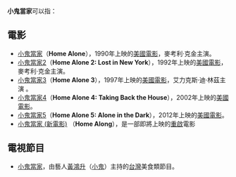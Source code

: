 '''小鬼當家'''可以指：
== 電影 ==
*[[小鬼當家|小鬼當家]]（'''Home Alone'''），1990年上映的[[美國電影|美國電影]]，麥考利·克金主演。
*[[小鬼當家2|小鬼當家2]]（'''Home Alone 2: Lost in New York '''），1992年上映的[[美國電影|美國電影]]，麥考利·克金主演。
*[[小鬼當家3|小鬼當家3]]（'''Home Alone 3'''），1997年上映的[[美國電影|美國電影]]，艾力克斯·迪·林茲主演 。
*[[小鬼當家4|小鬼當家4]]（'''Home Alone 4: Taking Back the House'''），2002年上映的[[美國電影|美國電影]]。
*[[小鬼當家5|小鬼當家5]]（'''Home Alone 5: Alone in the Dark '''），2012年上映的[[美國電影|美國電影]]。
*[[小鬼當家_(新電影)|小鬼當家 (新電影)]] （'''Home Along'''），是一部即將上映的[[重啟_(虛構)|重啟]]電影

== 電視節目 ==
*[[小鬼當家_(電視節目)|小鬼當家]]，由藝人[[黃鴻升|黃鴻升]]（[[小鬼|小鬼]]）主持的[[台灣|台灣]]美食類節目。

{{disambig|Cat=四字作品消歧义}}